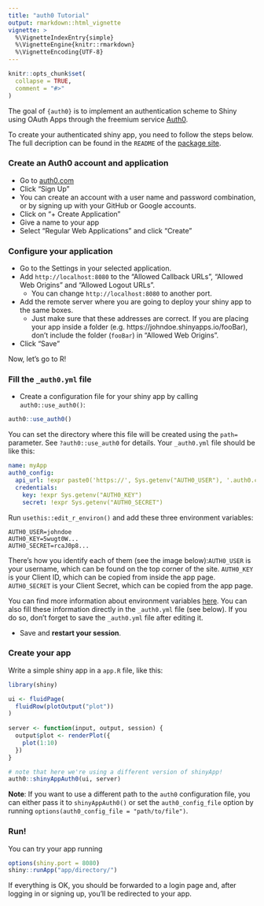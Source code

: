 ```yaml
---
title: "auth0 Tutorial"
output: rmarkdown::html_vignette
vignette: >
  %\VignetteIndexEntry{simple}
  %\VignetteEngine{knitr::rmarkdown}
  %\VignetteEncoding{UTF-8}
---
```


```r
knitr::opts_chunk$set(
  collapse = TRUE,
  comment = "#>"
)
```

The goal of `{auth0}` is to implement an authentication scheme to Shiny using OAuth Apps through the freemium service [Auth0](https://auth0.com).

To create your authenticated shiny app, you need to follow the steps below. The full decription can be found in the `README` of the [package site](https://curso-r.github.io/auth0/).

### Create an Auth0 account and application

- Go to [auth0.com](https://auth0.com)
- Click "Sign Up"
- You can create an account with a user name and password combination, or by signing up with your GitHub or Google accounts.
- Click on "+ Create Application"
- Give a name to your app
- Select "Regular Web Applications" and click "Create"

### Configure your application

- Go to the Settings in your selected application. 
- Add `http://localhost:8080` to the "Allowed Callback URLs", "Allowed Web Origins" and "Allowed Logout URLs".
    - You can change `http://localhost:8080` to another port.
- Add the remote server where you are going to deploy your shiny app to the same boxes.
    - Just make sure that these addresses are correct. If you are placing your app inside a folder (e.g. https://johndoe.shinyapps.io/fooBar), don't include the folder (`fooBar`) in "Allowed Web Origins".
- Click "Save"

Now, let's go to R!

### Fill the `_auth0.yml` file

- Create a configuration file for your shiny app by calling `auth0::use_auth0()`:

```r
auth0::use_auth0()
```

You can set the directory where this file will be created using the `path=` parameter. See `?auth0::use_auth0` for details. Your `_auth0.yml` file should be like this:


```yml
name: myApp
auth0_config:
  api_url: !expr paste0('https://', Sys.getenv("AUTH0_USER"), '.auth0.com')
  credentials:
    key: !expr Sys.getenv("AUTH0_KEY")
    secret: !expr Sys.getenv("AUTH0_SECRET")
```

Run `usethis::edit_r_environ()` and add these three environment variables:

```
AUTH0_USER=johndoe
AUTH0_KEY=5wugt0W...
AUTH0_SECRET=rcaJ0p8...
```

There's how you identify each of them (see the image below):`AUTH0_USER` is your username, which can be found on the top corner of the site. `AUTH0_KEY` is your Client ID, which can be copied from inside the app page. `AUTH0_SECRET` is your Client Secret, which can be copied from the app page.

You can find more information about environment variables [here](https://csgillespie.github.io/efficientR/set-up.html#renviron). You can also fill these information directly in the `_auth0.yml` file (see below). If you do so, don't forget to save the `_auth0.yml` file after editing it.

- Save and **restart your session**.

### Create your app

Write a simple shiny app in a `app.R` file, like this:

```r
library(shiny)

ui <- fluidPage(
  fluidRow(plotOutput("plot"))
)
  
server <- function(input, output, session) {
  output$plot <- renderPlot({
    plot(1:10)
  })
}

# note that here we're using a different version of shinyApp!
auth0::shinyAppAuth0(ui, server)
```

**Note**: If you want to use a different path to the `auth0` configuration file, you can either pass it to `shinyAppAuth0()` or set the `auth0_config_file` option by running `options(auth0_config_file = "path/to/file")`.

### Run!

You can try your app running

```r
options(shiny.port = 8080)
shiny::runApp("app/directory/")
```

If everything is OK, you should be forwarded to a login page and, after logging in or signing up, you'll be redirected to your app.
